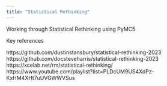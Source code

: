 ```yaml
---
title: "Statistical Rethinking"
---
```


Working through Statistical Rethinking using PyMC5

Key references

https://github.com/dustinstansbury/statistical-rethinking-2023
https://github.com/docsteveharris/statistical-rethinking-2023
https://xcelab.net/rm/statistical-rethinking/
https://www.youtube.com/playlist?list=PLDcUM9US4XdPz-KxHM4XHt7uUVGWWVSus